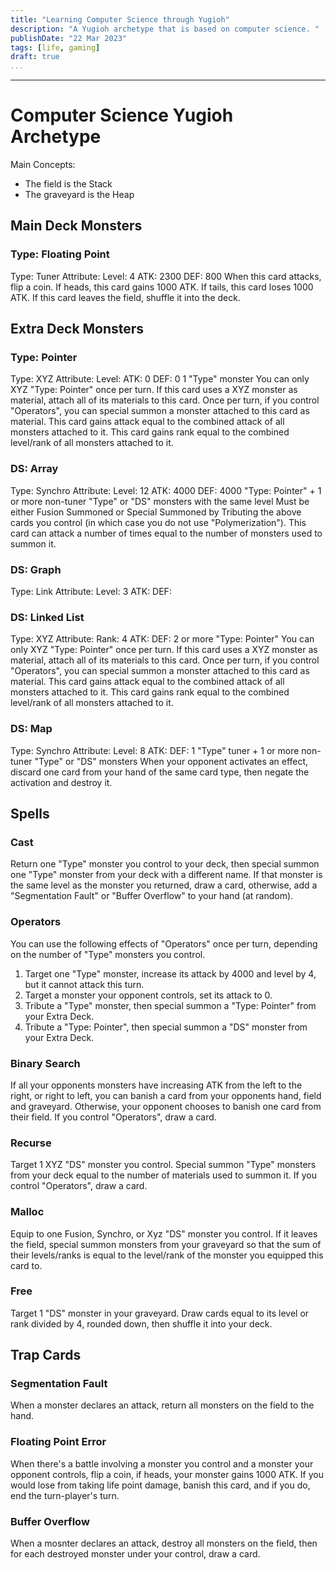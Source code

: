 ```yaml
---
title: "Learning Computer Science through Yugioh"
description: "A Yugioh archetype that is based on computer science. "
publishDate: "22 Mar 2023"
tags: [life, gaming]
draft: true
...
```

---

# Computer Science Yugioh Archetype

Main Concepts:

- The field is the Stack
- The graveyard is the Heap

## Main Deck Monsters

### Type: Floating Point

Type: Tuner
Attribute:
Level: 4
ATK: 2300
DEF: 800
When this card attacks, flip a coin. If heads, this card gains 1000 ATK. If tails, this card loses 1000 ATK. If this card leaves the field, shuffle it into the deck.

## Extra Deck Monsters

### Type: Pointer

Type: XYZ
Attribute:
Level:
ATK: 0
DEF: 0
1 "Type" monster
You can only XYZ "Type: Pointer" once per turn. If this card uses a XYZ monster as material, attach all of its materials to this card. Once per turn, if you control "Operators", you can special summon a monster attached to this card as material. This card gains attack equal to the combined attack of all monsters attached to it. This card gains rank equal to the combined level/rank of all monsters attached to it.

### DS: Array

Type: Synchro
Attribute:
Level: 12
ATK: 4000
DEF: 4000
"Type: Pointer" + 1 or more non-tuner "Type" or "DS" monsters with the same level
Must be either Fusion Summoned or Special Summoned by Tributing the above cards you control (in which case you do not use "Polymerization"). This card can attack a number of times equal to the number of monsters used to summon it.

### DS: Graph

Type: Link
Attribute:
Level: 3
ATK:
DEF:

### DS: Linked List

Type: XYZ
Attribute:
Rank: 4
ATK:
DEF:
2 or more "Type: Pointer"
You can only XYZ "Type: Pointer" once per turn. If this card uses a XYZ monster as material, attach all of its materials to this card. Once per turn, if you control "Operators", you can special summon a monster attached to this card as material. This card gains attack equal to the combined attack of all monsters attached to it. This card gains rank equal to the combined level/rank of all monsters attached to it.

### DS: Map

Type: Synchro
Attribute:
Level: 8
ATK:
DEF:
1 "Type" tuner + 1 or more non-tuner "Type" or "DS" monsters
When your opponent activates an effect, discard one card from your hand of the same card type, then negate the activation and destroy it.

## Spells

### Cast

Return one "Type" monster you control to your deck, then special summon one "Type" monster from your deck with a different name. If that monster is the same level as the monster you returned, draw a card, otherwise, add a "Segmentation Fault" or "Buffer Overflow" to your hand (at random).

### Operators

You can use the following effects of "Operators" once per turn, depending on the number of "Type" monsters you control.

1. Target one "Type" monster, increase its attack by 4000 and level by 4, but it cannot attack this turn.
2. Target a monster your opponent controls, set its attack to 0.
3. Tribute a "Type" monster, then special summon a "Type: Pointer" from your Extra Deck.
4. Tribute a "Type: Pointer", then special summon a "DS" monster from your Extra Deck.

### Binary Search

If all your opponents monsters have increasing ATK from the left to the right, or right to left, you can banish a card from your opponents hand, field and graveyard. Otherwise, your opponent chooses to banish one card from their field. If you control "Operators", draw a card.

### Recurse

Target 1 XYZ "DS" monster you control. Special summon "Type" monsters from your deck equal to the number of materials used to summon it. If you control "Operators", draw a card.

### Malloc

Equip to one Fusion, Synchro, or Xyz "DS" monster you control. If it leaves the field, special summon monsters from your graveyard so that the sum of their levels/ranks is equal to the level/rank of the monster you equipped this card to.

### Free

Target 1 "DS" monster in your graveyard. Draw cards equal to its level or rank divided by 4, rounded down, then shuffle it into your deck.

## Trap Cards

### Segmentation Fault

When a monster declares an attack, return all monsters on the field to the hand.

### Floating Point Error

When there's a battle involving a monster you control and a monster your opponent controls, flip a coin, if heads, your monster gains 1000 ATK. If you would lose from taking life point damage, banish this card, and if you do, end the turn-player's turn.

### Buffer Overflow

When a mosnter declares an attack, destroy all monsters on the field, then for each destroyed monster under your control, draw a card.
